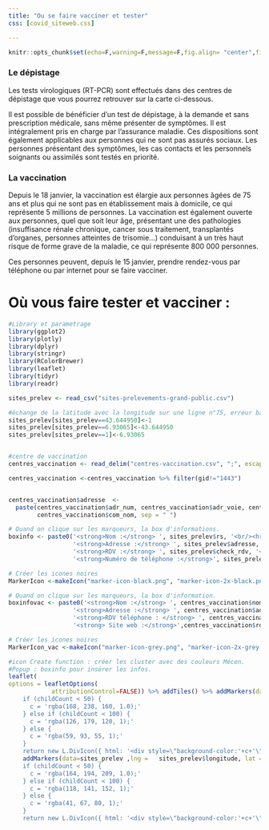 ```yaml
---
title: "Ou se faire vacciner et tester"
css: [covid_siteweb.css]

---
```


```r
knitr::opts_chunk$set(echo=F,warning=F,message=F,fig.align= "center",fig.height= 5, fig.width= 8.5)

```
### Le dépistage
Les tests virologiques (RT-PCR) sont effectués dans des centres de dépistage que vous pourrez retrouver sur la carte ci-dessous.
 
Il est possible de bénéficier d’un test de dépistage, à la demande et sans prescription médicale, sans même présenter de symptômes. Il est intégralement pris en charge par l'assurance maladie. Ces dispositions sont également applicables aux personnes qui ne sont pas assurés sociaux. Les personnes présentant des symptômes, les cas contacts et les personnels soignants ou assimilés sont testés en priorité.


### La vaccination 


Depuis le 18 janvier, la vaccination est élargie aux personnes âgées de 75 ans et plus qui ne sont pas en établissement mais à domicile, ce qui représente 5 millions de personnes. La vaccination est également ouverte aux personnes, quel que soit leur âge, présentant une des pathologies (insuffisance rénale chronique, cancer sous traitement, transplantés d’organes, personnes atteintes de trisomie…) conduisant à un très haut risque de forme grave de la maladie, ce qui représente 800 000 personnes.

Ces personnes peuvent, depuis le 15 janvier, prendre rendez-vous par téléphone ou par internet pour se faire vacciner.


# Où vous faire tester et vacciner :
```r
#Library et parametrage
library(ggplot2)
library(plotly)
library(dplyr)
library(stringr)
library(RColorBrewer)
library(leaflet)
library(tidyr)
library(readr)

```

```r
sites_prelev <- read_csv("sites-prelevements-grand-public.csv")

#échange de la latitude avec la longitude sur une ligne n°75, erreur base de donées.
sites_prelev[sites_prelev==43.644950]<-1
sites_prelev[sites_prelev==6.93065]<-43.644950
sites_prelev[sites_prelev==1]<-6.93065


#centre de vaccination
centres_vaccination <- read_delim("centres-vaccination.csv", ";", escape_double = FALSE, trim_ws = TRUE, na = "empty")

centres_vaccination <-centres_vaccination %>% filter(gid!="1443")


centres_vaccination$adresse  <-
  paste(centres_vaccination$adr_num, centres_vaccination$adr_voie, centres_vaccination$com_cp, 
        centres_vaccination$com_nom, sep = " ")


```

```r
# Quand on clique sur les marqueurs, la box d'informations.
boxinfo <- paste0('<strong>Nom :</strong> ', sites_prelev$rs, '<br/><hr>',
                  '<strong>Adresse :</strong> ', sites_prelev$adresse, '<br/>',
                  '<strong>RDV :</strong> ', sites_prelev$check_rdv, '<br/>',
                  '<strong>Numéro de téléphone :</strong>', sites_prelev$tel_rdv,'<br/>')

# Créer les icones noires
MarkerIcon <-makeIcon("marker-icon-black.png", "marker-icon-2x-black.png", 20, 30)

# Quand on clique sur les marqueurs, la box d'information.
boxinfovac <- paste0('<strong>Nom :</strong> ', centres_vaccination$nom, '<br/><hr>',
                  '<strong>Adresse :</strong> ', centres_vaccination$adresse, '<br/>',
                  '<strong>RDV téléphone : </strong> ', centres_vaccination$rdv_tel, '<br/>',
                  '<strong> Site web :</strong>',centres_vaccination$rdv_site_web,'<br/>')

# Créer les icones noires
MarkerIcon_vac <-makeIcon("marker-icon-grey.png", "marker-icon-2x-grey.png", 20, 30)
```

```r
#icon Create function : créer les cluster avec des couleurs Mécen.
#Popup : boxinfo pour insérer les infos.
leaflet(
options = leafletOptions(
            attributionControl=FALSE)) %>% addTiles() %>% addMarkers(data = centres_vaccination, lng =   centres_vaccination$long_coor1, lat =   centres_vaccination$lat_coor1,icon=MarkerIcon_vac,  clusterOptions = markerClusterOptions(iconCreateFunction=JS("function (cluster) {var childCount = cluster.getChildCount();  
    if (childCount < 50) {  
      c = 'rgba(168, 238, 160, 1.0);'
    } else if (childCount < 100) {  
      c = 'rgba(126, 179, 120, 1);'  
    } else { 
      c = 'rgba(59, 93, 55, 1);'  
    }    
    return new L.DivIcon({ html: '<div style=\"background-color:'+c+'\"><span>' + childCount + '</span></div>', className: 'marker-cluster', iconSize: new L.Point(40, 40) });}")), popup = boxinfovac, popupOptions=list(maxHeight=100, maxWidth=300), group = "Centre de vaccination") %>% 
    addMarkers(data=sites_prelev ,lng =   sites_prelev$longitude, lat =   sites_prelev$latitude,icon=MarkerIcon,  clusterOptions = markerClusterOptions(iconCreateFunction=JS("function (cluster) {var childCount = cluster.getChildCount();  
    if (childCount < 50) {  
      c = 'rgba(164, 194, 209, 1.0);'
    } else if (childCount < 100) {  
      c = 'rgba(118, 141, 152, 1);'  
    } else { 
      c = 'rgba(41, 67, 80, 1);'  
    }    
    return new L.DivIcon({ html: '<div style=\"background-color:'+c+'\"><span>' + childCount + '</span></div>', className: 'marker-cluster', iconSize: new L.Point(40, 40) });}")), popup = boxinfo, popupOptions=list(maxHeight=100, maxWidth=300) ,group = "Centre de prélèvement")%>% addLayersControl(overlayGroups=c("Centre de prélèvement","Centre de vaccination"),position = "bottomright",options =layersControlOptions(collapsed = FALSE)) %>%  hideGroup(c("Centre de prélèvement"))

```

